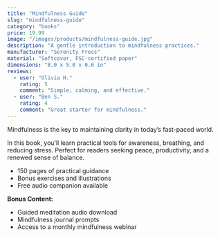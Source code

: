 ```yaml
---
title: "Mindfulness Guide"
slug: "mindfulness-guide"
category: "books"
price: 19.99
image: "/images/products/mindfulness-guide.jpg"
description: "A gentle introduction to mindfulness practices."
manufacturer: "Serenity Press"
material: "Softcover, FSC-certified paper"
dimensions: "8.0 x 5.0 x 0.6 in"
reviews:
  - user: "Olivia H."
    rating: 5
    comment: "Simple, calming, and effective."
  - user: "Ben S."
    rating: 4
    comment: "Great starter for mindfulness."
---
```


Mindfulness is the key to maintaining clarity in today’s fast-paced world.

In this book, you’ll learn practical tools for awareness, breathing, and reducing stress. Perfect for readers seeking peace, productivity, and a renewed sense of balance.

- 150 pages of practical guidance
- Bonus exercises and illustrations
- Free audio companion available

**Bonus Content:**
- Guided meditation audio download
- Mindfulness journal prompts
- Access to a monthly mindfulness webinar
